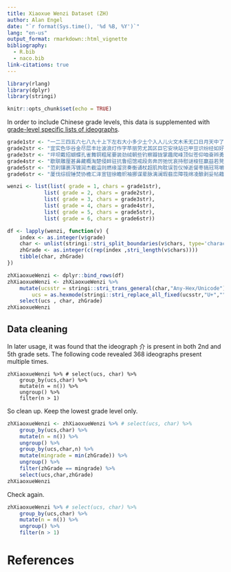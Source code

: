 ```yaml
---
title: Xiaoxue Wenzi Dataset (ZH)
author: Alan Engel
date: "`r format(Sys.time(), '%d %B, %Y')`"
lang: "en-us"
output_format: rmarkdown::html_vignette
bibliography: 
  - R.bib
  - naco.bib
link-citations: true
---
```


```r
library(rlang)
library(dplyr)
library(stringi)
```

```r
knitr::opts_chunk$set(echo = TRUE)
```

In order to include Chinese grade levels, this data is supplemented with [grade-level
specific lists of ideographs](https://cd.jiajiaoban.com/e/20210314/604de778686f4.shtml){target="rnacosupplement"}.


```r
grade1str <- "一二三四五六七八九十上下左右大小多少土个入人儿火文木禾无口日月天中了子门不开目耳头米见白田电也长山出飞马鸟云公车牛羊巾牙尺毛卜又心风力手水广升足走方半巴业本平书自已东西回片皮生里果几用鱼今正雨两瓜衣来年万百丁齐冬说友话春朋高你绿们花红草爷亲节的岁行古处声知忙洗真认父扫母爸写全完关家看笑着兴画会妈合奶放午收女气太早去亮和李语秀千香听远唱定连向以更后意主总先起干明赶净同专工才级队蚂蚁前房空网诗黄林闭童立是我朵叶美机她过他时送让吗往吧得虫很河借姐呢呀哪谁凉怕量跟最园脸因阳为光可法石找办许别那到都吓叫再做象点像照沙海桥军竹苗井面乡忘想念王这从进边道贝男原爱虾跑吹乐地老快师短淡对热冷情拉活把种给吃练学习非苦常问伴间共伙汽分要没孩位选北湖南秋江只帮星请雪就球跳玩桃树刚兰座各带坐急名发成动晚新有么在变什条"
grade2str <- "宜实色华谷金尽层丰壮波浪灯作字苹丽劳尤其区巨它安块站已甲豆识纷经如好娃洼于首枝枫记刘胡戏棋钢观弹琴养休伸甜歌院除息您牵困员青宁室样校切教响班欠元包钟叹哈迟闹及身仔细次外计怦礼加夕与川州台争民族亿洁欢祖旗帜庆曲央交市旁优阴坛城国图申匹互京泪洋拥抱相扬讲打指接惊故侯奇寸落补拔功助取所信沿拾际蛙错答还言每治棵挂哇怪慢怎思穿弯比服浅漂啦啊夫表示号汗伤吸极串免告诉狐狸猴颗斤折挑根独满容易采背板椅但傍清消由术吐注课铅笔桌景拿坏松扎抓祝福句幸之令布直当第现期轮路丑永饥饱温贫富户亚角周床病始张寻哭良食双体操场份粉昨晴姑娘妹读舟乘音客何汪丛牢拍护保物鸡猫羽领捉理跃蹦灵晨失觉扔掉眼睛纸船久乎至死腰捡粒被并夜喜重味轻刻群卫运宇宙航舰冲晒池浮灾害黑器岸纹洞影倒游圆围杯件住须能飘必事历史灭克化代孙植厂产介农科技纺织脱冻溪棉探摇野躲解未追店枯徐烧荣菜宿冈世界轰笋芽喊呼唤弟哥骨抽拐浇终静躺谢渐微瓦泉然结股脆塔杜鹃冒雷迈迷迹叔锋滴洒泥泞扑托摸利铃弱末芬芳夏应该岛展建纱环绕胜隐约省茂盛吾季留杏密蜜坡搭摘钉沟龙寿泼敬脚凤束府夺扮伟够恩柏特鲜度凰色勾单宫雄烁辉另题漫哄骗尔仍便票式且煌志提朗喝刀求使英整而丹乌显丝眨陈斜含炉鸣银泊柳艺忽杆涛转吴窗岭绝烟流垂乱压越彩蝉蛛岩趴刨陆质厚沉逃阵虹蜘蛛册宝印埋铁底导盏稠针稀碰兄商挤决钱批报破碎滑继续封骄傲拎桶停聪胳膊甸晃荡叭玲狗糟梯楼肯脑筋讶谈望算此桩肥灰讨厌冰蛋壳鸭欺负鹅翅膀勺斗玉组珍珠数钻研睡距离油检查团斥责炎夸奖亡肉耐谜传染类严寒"
grade3str <- "坪坝戴招蝴蝶孔雀舞铜粗尾要装劲绒朝些钓察瓣拢掌趣爬峰顶似苍仰咱奋辫勇居郊散步胸脯渣或者敢惜低诚基突按摆弄准备侧胶卷辆秘杂社著藏悄闪坑臣推旅考秦纪遗究震促深忆异逢佳倍遥遍插精希却依拼命奔村抖丧磨坊扇枚邮爽柿仙梨菠萝粮紧杨艳内梦醒苏湿娇嫩强适昆播修致论试验袋证概减阻测括确误途超堂镜闲待阅腿随调简拜访具闻尘仆纳闷丘迎等止境授品暗降丈肢肌肤辽阔血液滋润创造县设参部横跨举击坚固栏案爪贵断楚孤帆蓝懒披划威武拣颜形状渔料辈汇欣赏映挡视线浸献药村软刮舌矛盾集持般架龟攻炮坦战神兵退挖鞋斧锯免屋抢难初管敌阶懂陶谦虚嘴恼怒吵感荒捧朴素值受愿姿势投况吞烈绪述普通鼓励育瓶系绳茶危险顺俩索激堵获矛担宽裕买猜糖即卡盼仁贴筝鹰端稳嚷橘墨斑闹宇宙荡衬赛拨警惕膝毫套倾探扎搂贯局昼耘未耕织桑蓬稚纶莓苔叮嘱排而幅却哈审肃晌悦悉诲例芝卵匀寸呆增隔壁搬烛慈肩捧匠伟砌跨创既毁固且案智慧登阶厅礼席灿烂党描敞椅议宾翠秆绣腹赤衫疾泛泡脱锐晃饲贪狭桂刺软触滑唇汁津腐虽味亭移泊愁旷萤簇烧喂盈寿合茄跪猛庙蹲镇须揉挨挤之莲胀姿仿裳翩随涛依否窃私汪类镜煤属珍诊职扶除疑效缺况编尝传延庆扬叠涌股螺旋桨掠励顾融腾掩盗铛偷碰株待窜撞桩捡锄魏箭猎雁弦悲惨愈痛"
grade4str <- "歇联雕厘甚鼻藏概淘楚侵衅驻抗鲁绍馆戒段务奔厉弛忧哀持慰谜梭狂赢益若凳锅替抄印嗓捆俯投轰隆爆叨役营占攻枪怒艰牺顽暴臂规膛仇鹭含岭帝辞陵猿啼殿廊漆栏昆爽阁辉煌葱朱痕堤哄驾耀亩丈拇镰笋伏丘折缝抚糖配饮钟程闯训选择验资源宋拴陷论尚潜舱绳绑铲拖亚匣挖鞋锯避倍庐瀑炉潮据罩薄闷沸踮犹浩崩霎余恢涨虎隙拂漾柄曲逐瞧型陈搏促企犯罪殊夹即碎改集付启抛剧翼纵跃挣距丧纽抉曾践获堡瘦纠掏乞轧躺饥质趵纯乏藻扁崇峻蜿蜒砖屯垒峭凝魄惠莺郭酒哺络绎桶吱旬拐缸酬俺歉仅治坦谓梯坚茏览械愧疚嫌辛嗅奈绒躯拯幼浑哑搏庞愣虑凭痒稿腔要摔跌胆辟遭殃责倔荒忍惫牵翘鬼吻递嘛港邦芜巫婆逼扮旱绸褂徒烦饶渠灌溉吩咐茅榨价榴慕矮浙罗呈郁聚适昏稍额估损皇组般征苏宏唐凡统销略奉执维予素浸凯遗硕贡圣协吁妻充孟帆唯偶鬓衰查克迫睫垫泣呜咽拳竭亿抵钢兽繁殖蔬炭蒸杀菌预疗捷购屏访辅邮贺羡宜恋妙"
grade5str <- "范刹镶裹泻镀润杰截溢则燃缘溜货奏衡诵杖超肌拘耽误哲仪悼逝餐枣搞冠骂嚼悟摊奥咳嗽拄槐耐挽饰腮洲陪检阅矫锁暂糕阻谊捣谣侦混吵耗嫂勒骏限鞭驰蹄茶貌杯跤尼艇叉耸寂梁寇晋挥葛尸悬崖斩磨罢豪屈沃刘龄匪拒醉剂施哼晕勉堪承吟残瑟捏扭胯郑拜租允厨颈缚稻贼畜鲸肢滤吨肺判胎宅蔽弃慎址掘搜骤糙朴燥钳嘻舀掺逗棍逮萝卜筷哗哇托批糟蹋尔肆痰核呻究律俊俏拢添沾倦谱符塞笠蓑戈晰介疆萎汲赖旦番锻炼雅勃艘航桅撕唬龇咧鸥瞄莱茵幽券蜡瞎陌盲键粼缕恬汹录扣潋滟亦抹置载循昙秉秧砸忌膑瞪惑讥讽蔑序率瑜遣渡策滔眺幔遮苇硫磺缆盔骼椎颌趾炙烤栎羚鸵椭政瞬琥珀蝇脂掸拭辣渗澎湃黏测伍坨啸劣酷袭僵倚秃塑豹覆莹援妄诡溃扯撤瓢褐聋疯委钧召狈赴伦典纳喻曼庸捅刁罚释绪漏抑榜寄噢杈监笛嗡惧凄憋惩樱狱"
grade6str <- "厦伐综砚锤焚协檐汇泽宣钮徐瞻帜袖挪谋辈脉漓澜瑕翡峦障筏绵凌酿剥妥帖藉偿馋媒诞埃渺矿赐慷慨滥睹礴丸岷咨询浏碟晖迪誉篇版皱歧谨巢梢暇茸甸屑掷俗瑞兆谚枕馒柜锈摩爹袄筒揪粥吉炕叙肤签缩脾册熄唉欠谅俱矣曰盂沧汤阀娱僻怖宪胖刑押舅绞彻迁鸿旺标炊葬权溅嘹魅萍敏滨拆申挠控嘲毅扛绘桨岔竣藐蔡羹煎诸妒督寨擂呐丞璧臣诺廉颇御侮辱袍荆祭乃涕洛碗伶俐徘徊裸兜蜷焰烘哎梗填橱烁魂搁帐怨掀寡揍魁霉勺熬鼎铸铭湛昌溶构寓矛盾誉吾履遂"

wenzi <- list(list( grade = 1, chars = grade1str),
            list( grade = 2, chars = grade2str),
            list( grade = 3, chars = grade3str),
            list( grade = 4, chars = grade4str),
            list( grade = 5, chars = grade5str),
            list( grade = 6, chars = grade6str))

df <- lapply(wenzi, function(v) {
	index <- as.integer(v$grade)
	char <- unlist(stringi::stri_split_boundaries(v$chars, type='character'))
	zhGrade <- as.integer(c(rep(index ,stri_length(v$chars))))
	tibble(char, zhGrade)
})

zhXiaoxueWenzi <- dplyr::bind_rows(df)
zhXiaoxueWenzi <- zhXiaoxueWenzi %>%
	mutate(ucsstr = stringi::stri_trans_general(char,"Any-Hex/Unicode"),
		ucs = as.hexmode(stringi::stri_replace_all_fixed(ucsstr,"U+","")) ) %>%
	select(ucs , char, zhGrade)
zhXiaoxueWenzi
```

## Data cleaning

In later usage, it was found that the ideograph 介 is present in both 2nd and 5th grade sets.
The following code revealed 368 ideographs present multiple times.

```
zhXiaoxueWenzi %>% # select(ucs, char) %>% 
	group_by(ucs,char) %>%
	mutate(n = n()) %>%
	ungroup() %>%
	filter(n > 1)
```

So clean up. Keep the lowest grade level only.

```r
zhXiaoxueWenzi <- zhXiaoxueWenzi %>% # select(ucs, char) %>% 
	group_by(ucs,char) %>%
	mutate(n = n()) %>%
	ungroup() %>%
	group_by(ucs,char,n) %>%
	mutate(mingrade = min(zhGrade)) %>%
	ungroup() %>%
	filter(zhGrade == mingrade) %>%
	select(ucs,char,zhGrade)
zhXiaoxueWenzi
```

Check again.

```r
zhXiaoxueWenzi %>% # select(ucs, char) %>% 
	group_by(ucs,char) %>%
	mutate(n = n()) %>%
	ungroup() %>%
	filter(n > 1)
```


# References
